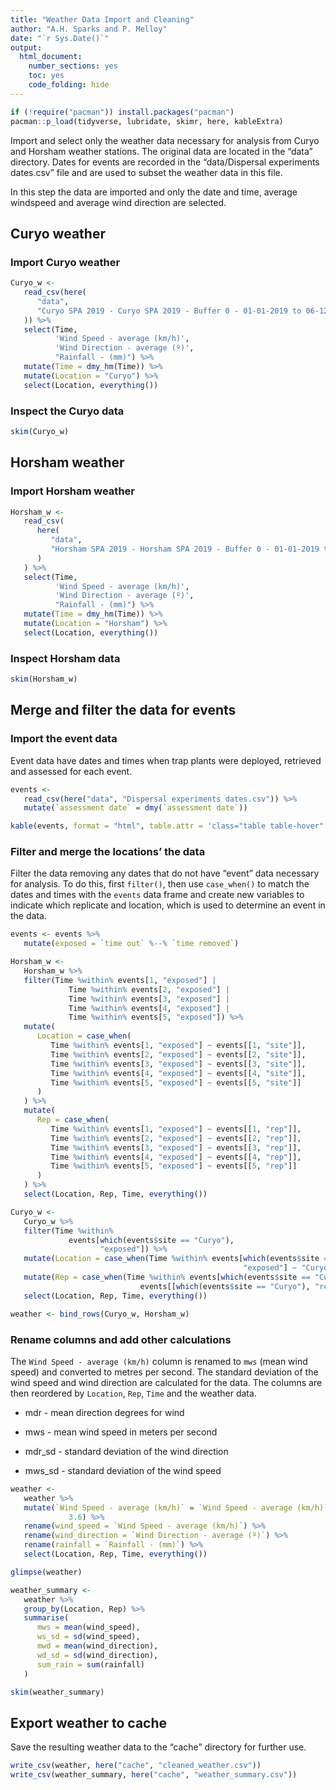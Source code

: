 ```yaml
---
title: "Weather Data Import and Cleaning"
author: "A.H. Sparks and P. Melloy"
date: "`r Sys.Date()`"
output:
  html_document:
    number_sections: yes
    toc: yes
    code_folding: hide
---
```


```r
if (!require("pacman")) install.packages("pacman")
pacman::p_load(tidyverse, lubridate, skimr, here, kableExtra)
```

Import and select only the weather data necessary for analysis from Curyo and Horsham weather stations.
The original data are located in the "data" directory.
Dates for events are recorded in the "data/Dispersal experiments dates.csv" file and are used to subset the weather data in this file.

In this step the data are imported and only the date and time, average windspeed and average wind direction are selected.

## Curyo weather

### Import Curyo weather

```r
Curyo_w <-
   read_csv(here(
      "data",
      "Curyo SPA 2019 - Curyo SPA 2019 - Buffer 0 - 01-01-2019 to 06-12-2019.csv"
   )) %>%
   select(Time,
          'Wind Speed - average (km/h)',
          'Wind Direction - average (º)',
          "Rainfall - (mm)") %>%
   mutate(Time = dmy_hm(Time)) %>%
   mutate(Location = "Curyo") %>%
   select(Location, everything())
```

### Inspect the Curyo data

```r
skim(Curyo_w)
```

## Horsham weather

### Import Horsham weather

```r
Horsham_w <-
   read_csv(
      here(
         "data",
         "Horsham SPA 2019 - Horsham SPA 2019 - Buffer 0 - 01-01-2019 to 06-12-2019.csv"
      )
   ) %>%
   select(Time,
          'Wind Speed - average (km/h)',
          'Wind Direction - average (º)',
          "Rainfall - (mm)") %>%
   mutate(Time = dmy_hm(Time)) %>%
   mutate(Location = "Horsham") %>%
   select(Location, everything())
```

### Inspect Horsham data

```r
skim(Horsham_w)
```

## Merge and filter the data for events

### Import the event data

Event data have dates and times when trap plants were deployed, retrieved and assessed for each event.

```r
events <-
   read_csv(here("data", "Dispersal experiments dates.csv")) %>%
   mutate(`assessment date` = dmy(`assessment date`))

kable(events, format = "html", table.attr = 'class="table table-hover"')
```



### Filter and merge the locations' the data

Filter the data removing any dates that do not have "event" data necessary for analysis.
To do this, first `filter()`, then use `case_when()` to match the dates and times with the `events` data frame and create new variables to indicate which replicate and location, which is used to determine an event in the data.

```r
events <- events %>%
   mutate(exposed = `time out` %--% `time removed`)

Horsham_w <-
   Horsham_w %>%
   filter(Time %within% events[1, "exposed"] |
             Time %within% events[2, "exposed"] |
             Time %within% events[3, "exposed"] |
             Time %within% events[4, "exposed"] |
             Time %within% events[5, "exposed"]) %>%
   mutate(
      Location = case_when(
         Time %within% events[1, "exposed"] ~ events[[1, "site"]],
         Time %within% events[2, "exposed"] ~ events[[2, "site"]],
         Time %within% events[3, "exposed"] ~ events[[3, "site"]],
         Time %within% events[4, "exposed"] ~ events[[4, "site"]],
         Time %within% events[5, "exposed"] ~ events[[5, "site"]]
      )
   ) %>%
   mutate(
      Rep = case_when(
         Time %within% events[1, "exposed"] ~ events[[1, "rep"]],
         Time %within% events[2, "exposed"] ~ events[[2, "rep"]],
         Time %within% events[3, "exposed"] ~ events[[3, "rep"]],
         Time %within% events[4, "exposed"] ~ events[[4, "rep"]],
         Time %within% events[5, "exposed"] ~ events[[5, "rep"]]
      )
   ) %>%
   select(Location, Rep, Time, everything())

Curyo_w <-
   Curyo_w %>%
   filter(Time %within%
             events[which(events$site == "Curyo"),
                    "exposed"]) %>%
   mutate(Location = case_when(Time %within% events[which(events$site == "Curyo"),
                                                    "exposed"] ~ "Curyo")) %>%
   mutate(Rep = case_when(Time %within% events[which(events$site == "Curyo"), "exposed"] ~
                             events[[which(events$site == "Curyo"), "rep"]])) %>%
   select(Location, Rep, Time, everything())

weather <- bind_rows(Curyo_w, Horsham_w)
```

### Rename columns and add other calculations

The `Wind Speed - average (km/h)` column is renamed to `mws` (mean wind speed) and converted to metres per second.
The standard deviation of the wind speed and wind direction are calculated for the data.
The columns are then reordered by `Location`, `Rep`, `Time` and the weather data.

* mdr - mean direction degrees for wind

* mws - mean wind speed in meters per second

* mdr_sd - standard deviation of the wind direction

* mws_sd - standard deviation of the wind speed

```r
weather <-
   weather %>%
   mutate(`Wind Speed - average (km/h)` = `Wind Speed - average (km/h)` /
             3.6) %>%
   rename(wind_speed = `Wind Speed - average (km/h)`) %>%
   rename(wind_direction = `Wind Direction - average (º)`) %>%
   rename(rainfall = `Rainfall - (mm)`) %>%
   select(Location, Rep, Time, everything())

glimpse(weather)
```

```r
weather_summary <-
   weather %>%
   group_by(Location, Rep) %>%
   summarise(
      mws = mean(wind_speed),
      ws_sd = sd(wind_speed),
      mwd = mean(wind_direction),
      wd_sd = sd(wind_direction),
      sum_rain = sum(rainfall)
   )

skim(weather_summary)
```



## Export weather to cache

Save the resulting weather data to the "cache" directory for further use.

```r
write_csv(weather, here("cache", "cleaned_weather.csv"))
write_csv(weather_summary, here("cache", "weather_summary.csv"))
```

